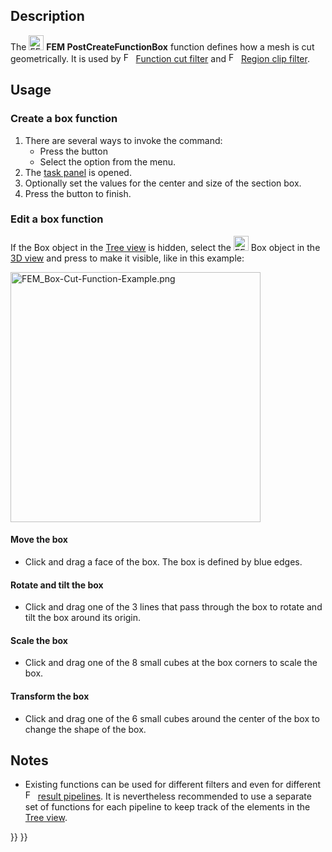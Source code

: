 <languages/>
<translate>

<!--T:17-->
{{Docnav
|[[FEM_PostCreateFunctionCylinder|PostCreateFunctionCylinder]]
|[[FEM_ClippingPlaneAdd|ClippingPlaneAdd]]
|[[FEM_Workbench|FEM]]
|IconL=FEM_PostCreateFunctionCylinder.svg
|IconR=FEM_ClippingPlaneAdd.svg
|IconC=Workbench_FEM.svg
}}

<!--T:18-->
{{GuiCommand
|Name=FEM PostCreateFunctionBox
|MenuLocation=Results → Filter functions → Box
|Workbenches=[[FEM_Workbench|FEM]]
|Version=0.21
|SeeAlso=[[FEM_tutorial|FEM tutorial]]
}}

==Description== <!--T:19-->

<!--T:20-->
The [[Image:FEM_PostCreateFunctionBox.svg|24px]] '''FEM PostCreateFunctionBox''' function defines how a mesh is cut geometrically. It is used by [[Image:FEM_PostFilterCutFunction.svg|16px]] [[FEM_PostFilterCutFunction|Function cut filter]] and [[Image:FEM_PostFilterClipRegion.svg|16px]] [[FEM_PostFilterClipRegion|Region clip filter]].

==Usage== <!--T:21-->

===Create a box function=== <!--T:22-->

<!--T:23-->
# There are several ways to invoke the command:
#* Press the {{Button|[[Image:FEM_PostCreateFunctionBox.svg|16px]] [[FEM_PostCreateFunctionBox|Box]]}} button
#* Select the {{MenuCommand|Results → Filter functions → [[Image:FEM_PostCreateFunctionBox.svg|16px]] Box}} option from the menu.
# The [[Task_panel|task panel]] is opened.
# Optionally set the values for the center and size of the section box.
# Press the {{Button|OK}} button to finish.

===Edit a box function=== <!--T:24-->

<!--T:25-->
If the Box object in the [[Tree_view|Tree view]] is hidden, select the [[Image:FEM_PostCreateFunctionBox.svg|24px]] Box object in the [[3D_view|3D view]] and press {{KEY|Space}} to make it visible, like in this example:

</translate>
[[File:FEM_Box-Cut-Function-Example.png|400px]]
<translate>

====Move the box==== <!--T:26-->

<!--T:27-->
* Click and drag a face of the box. The box is defined by blue edges.

====Rotate and tilt the box==== <!--T:28-->

<!--T:29-->
* Click and drag one of the 3 lines that pass through the box to rotate and tilt the box around its origin.

====Scale the box==== <!--T:30-->

<!--T:31-->
* Click and drag one of the 8 small cubes at the box corners to scale the box.

====Transform the box==== <!--T:34-->

<!--T:35-->
* Click and drag one of the 6 small cubes around the center of the box to change the shape of the box.

==Notes== <!--T:32-->

<!--T:33-->
* Existing functions can be used for different filters and even for different [[Image:FEM_PostPipelineFromResult.svg|16px]] [[FEM_PostPipelineFromResult|result pipelines]]. It is nevertheless recommended to use a separate set of functions for each pipeline to keep track of the elements in the [[Tree_view|Tree view]].


<!--T:16-->
{{Docnav
|[[FEM_PostCreateFunctionCylinder|PostCreateFunctionCylinder]]
|[[FEM_ClippingPlaneAdd|ClippingPlaneAdd]]
|[[FEM_Workbench|FEM]]
|IconL=FEM_PostCreateFunctionCylinder.svg
|IconR=FEM_ClippingPlaneAdd.svg
|IconC=Workbench_FEM.svg
}}

</translate>
{{FEM Tools navi{{#translation:}}}}
{{Userdocnavi{{#translation:}}}}